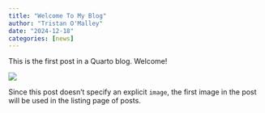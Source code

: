 ```yaml
---
title: "Welcome To My Blog"
author: "Tristan O'Malley"
date: "2024-12-18"
categories: [news]
---
```


This is the first post in a Quarto blog. Welcome!

![](thumbnail.jpg)

Since this post doesn't specify an explicit `image`, the first image in the post will be used in the listing page of posts.
